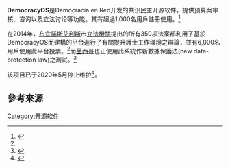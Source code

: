 {{NoteTA|G1=IT}}
'''DemocracyOS'''是Democracia en Red开发的共识民主开源软件，提供预算案审核、咨询以及立法讨论等功能。其有超過1,000名用戶註冊使用。<ref name="ASAQ">{{cite web |last1=Serna |first1=Angelica |title=Partido de la Red and DemocracyOS |url=https://www.americasquarterly.org/fulltextarticle/partido-de-la-red-and-democracyos/ |website=Americas Quarterly |accessdate=2021-04-02 |archiveurl=https://web.archive.org/web/20201201113454/https://americasquarterly.org/fulltextarticle/partido-de-la-red-and-democracyos/ |archivedate=2020-12-01 |date= 2015-05-07}}</ref>

在2014年，[[布宜諾斯艾利斯|布宜諾斯艾利斯]]市[[立法機關|立法機關]]提出的所有350項法案都利用了基於DemocracyOS而建構的平台進行了有關提升護士工作環境之辯論，並有6,000名用戶使用此平台投票。<ref name ="ASAQ"/>而[[墨西哥|墨西哥]]也正使用此系統作新數據保護法(new data-protection law)之測試。<ref>{{cite web |last1=Scaturro |first1=Michael |title=Designing an Operating System for Democracy |url=https://www.theatlantic.com/international/archive/2014/07/designing-an-operating-system-for-democracy/374526/ |website=The Atlantic |accessdate=2021-04-02 |archiveurl=https://web.archive.org/web/20210208061410/https://www.theatlantic.com/international/archive/2014/07/designing-an-operating-system-for-democracy/374526/ |archivedate=2021-02-08 |date=2014-07-19}}</ref>

该项目已于2020年5月停止维护<ref name="democracyos_github">{{cite web |title=DemocracyOS / democracyos |url=https://github.com/DemocracyOS/democracyos |accessdate=2020-12-30 |archive-date=2020-11-28 |archive-url=https://web.archive.org/web/20201128100437/https://github.com/DemocracyOS/democracyos |dead-url=no }}</ref>。

==參考來源==
{{reflist}}

{{Computer software-stub}}

[[Category:开源软件|Category:开源软件]]